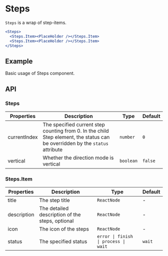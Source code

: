 # Steps

`Steps` is a wrap of step-items.

```jsx
<Steps>
  <Steps.Item><PlaceHolder /></Steps.Item>
  <Steps.Item><PlaceHolder /></Steps.Item>
</Steps>
```

## Example

Basic usage of Steps component.

<Demo src="../../components/steps/demo/Example.tsx" />

## API

### Steps

Properties | Description | Type | Default
-----------|------------|------|--------
| currentIndex | The specified current step counting from 0. In the child Step element, the status can be overridden by the `status` attribute | `number` | `0` |
| vertical | Whether the direction mode is vertical | `boolean` | `false` |

### Steps.Item

Properties | Description | Type | Default
-----------|------------|------|--------
| title | The step title | `ReactNode` | - |
| description | The detailed description of the steps, optional | `ReactNode` | - |
| icon | The icon of the steps | `ReactNode` | - |
| status | The specified status | `error \| finish \| process \| wait` | `wait` |
